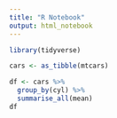 ---
title: "R Notebook"
output: html_notebook
---

```{r}
library(tidyverse)
```

```{r}
cars <- as_tibble(mtcars)
```

```{r}
df <- cars %>%
  group_by(cyl) %>%
  summarise_all(mean)
df
```